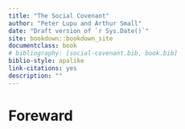 ```yaml
--- 
title: "The Social Covenant"
author: "Peter Lupu and Arthur Small"
date: "Draft version of `r Sys.Date()`"
site: bookdown::bookdown_site
documentclass: book
# bibliography: [social-covenant.bib, book.bib]
biblio-style: apalike
link-citations: yes
description: ""
---
```


# Foreward {-}


